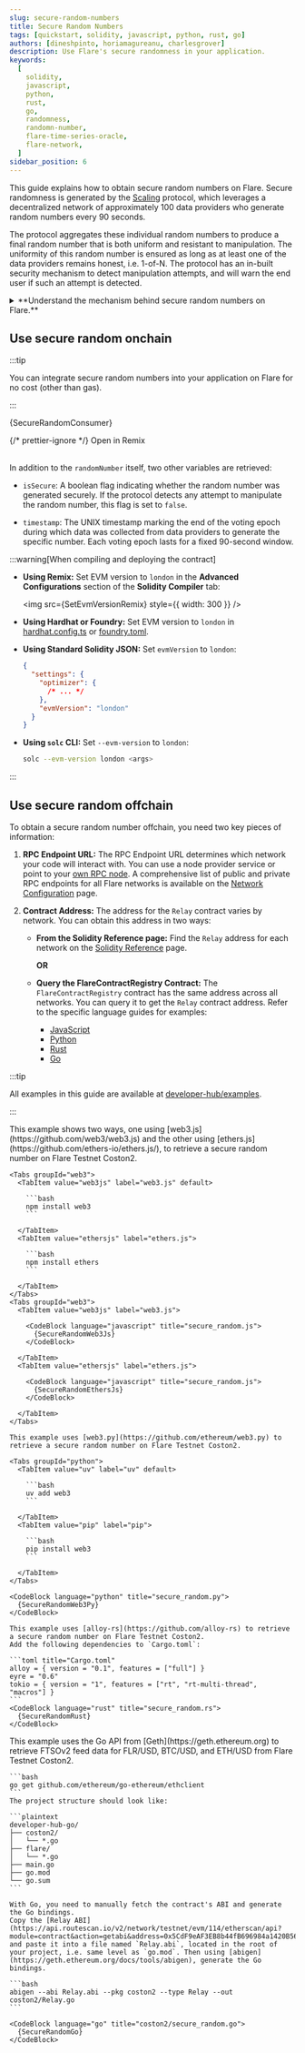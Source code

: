 ```yaml
---
slug: secure-random-numbers
title: Secure Random Numbers
tags: [quickstart, solidity, javascript, python, rust, go]
authors: [dineshpinto, horiamagureanu, charlesgrover]
description: Use Flare's secure randomness in your application.
keywords:
  [
    solidity,
    javascript,
    python,
    rust,
    go,
    randomness,
    randomn-number,
    flare-time-series-oracle,
    flare-network,
  ]
sidebar_position: 6
---
```



This guide explains how to obtain secure random numbers on Flare. Secure randomness is generated by the [Scaling](/ftso/scaling/overview) protocol, which leverages a decentralized network of approximately 100 data providers who generate random numbers every 90 seconds.

The protocol aggregates these individual random numbers to produce a final random number that is both uniform and resistant to manipulation. The uniformity of this random number is ensured as long as at least one of the data providers remains honest, i.e. 1-of-N.
The protocol has an in-built security mechanism to detect manipulation attempts, and will warn the end user if such an attempt is detected.

<details>
<summary>**Understand the mechanism behind secure random numbers on Flare.**</summary>

As described in the [FTSOv2 whitepaper](https://flare.network/wp-content/uploads/FTSOv2-White-Paper.pdf), the Scaling protocol consists of the following phases:

1. **Commit:** During the Commit phase, data providers prepare their submissions for each of the data feeds and encode them into a 4-byte vector. Then, each data provider publishes on chain a hash commitment obtained as:

   `Hash(address, voting_epoch_id, random_number, price_data)`

   - **Random Number**: This commit includes a locally generated random number.
   - **Purpose**: The random number blinds the commit hash of the user from a search attack and is used later (once revealed) to contribute to onchain randomness.

2. **Reveal:** During the Reveal phase, each data provider reveals all inputs to their hash commitment. As such, all locally produced random numbers become available onchain.

3. **Signing:** After the Reveal phase, data providers perform a number of local computations relevant to the Scaling protocol, which include:

   - Computing the weighted median prices
   - Calculating the rewards

   All these are packaged into a Merkle root, which is published onchain together with a signature of the root.

4. **Finalization:** Once enough signatures for the same Merkle root are gathered, the process is finalized.

**Secure Random Numbers**

For each voting epoch (90 seconds), an overall random number is generated from the local random numbers:

$$
R = \sum_{i} r_i \pmod{N}
$$

where $r_i$ is the local random number generated by the $i^{th}$ data provider, and $ N = 2^n $ denotes the maximum possible size of the individual $n$-bit random numbers.
This mechanism ensures that the resultant $R$ is a uniformly generated random number as long as at least any one of the inputs was an honestly generated uniformly random number.

Importantly, the Merkle root published by the data providers contains a Boolean value that tracks whether the generated random number for the current voting epoch is secure.

**Security Mechanism**

The security mechanism behind the random number generator protects the protocol against withholding attacks. An adversary could wait until all submissions are known and then choose whether or not to reveal their own commit data to influence the final result. This security mechanism measures the quality of the random number as follows:

- **True**: If there are no omissions of reveals for the commits provided by the data providers.
- **False**: If any omission exists, or if a reveal does not match the committed value.

If a data provider causes an omission (or false reveal), they will be penalized, and their random number will not be included in the random number calculation for a number of voting rounds.

</details>

## Use secure random onchain

:::tip

You can integrate secure random numbers into your application on Flare for no cost (other than gas).

:::

<CodeBlock language="solidity" title="SecureRandomConsumer.sol">
  {SecureRandomConsumer}
</CodeBlock>

{/* prettier-ignore */}
<Remix gist="ae30de7237444059e6fac1120ecb1630">Open in Remix</Remix>
<br></br>

In addition to the `randomNumber` itself, two other variables are retrieved:

- `isSecure`: A boolean flag indicating whether the random number was generated securely. If the protocol detects any attempt to manipulate the random number, this flag is set to `false`.

- `timestamp`: The UNIX timestamp marking the end of the voting epoch during which data was collected from data providers to generate the specific number. Each voting epoch lasts for a fixed 90-second window.

:::warning[When compiling and deploying the contract]

- **Using Remix:** Set EVM version to `london` in the **Advanced Configurations** section of the **Solidity Compiler** tab:

  <img src={SetEvmVersionRemix} style={{ width: 300 }} />

- **Using Hardhat or Foundry:** Set EVM version to `london` in [hardhat.config.ts](https://github.com/flare-foundation/flare-hardhat-starter/blob/master/hardhat.config.ts#L34) or [foundry.toml](https://github.com/flare-foundation/flare-foundry-starter/blob/master/foundry.toml).

- **Using Standard Solidity JSON:** Set `evmVersion` to `london`:

  ```json
  {
    "settings": {
      "optimizer": {
        /* ... */
      },
      "evmVersion": "london"
    }
  }
  ```

- **Using `solc` CLI:** Set `--evm-version` to `london`:

  ```bash
  solc --evm-version london <args>
  ```

:::

## Use secure random offchain

To obtain a secure random number offchain, you need two key pieces of information:

1. **RPC Endpoint URL:** The RPC Endpoint URL determines which network your code will interact with. You can use a node provider service or point to your [own RPC node](/run-node/rpc-node). A comprehensive list of public and private RPC endpoints for all Flare networks is available on the [Network Configuration](/network/overview#configuration) page.

2. **Contract Address:** The address for the `Relay` contract varies by network. You can obtain this address in two ways:

   - **From the Solidity Reference page:** Find the `Relay` address for each network on the [Solidity Reference](../solidity-reference) page.

     **OR**

   - **Query the FlareContractRegistry Contract:** The `FlareContractRegistry` contract has the same address across all networks. You can query it to get the `Relay` contract address. Refer to the specific language guides for examples:
     - [JavaScript](/network/guides/flare-for-javascript-developers#make-query)
     - [Python](/network/guides/flare-for-python-developers#make-query)
     - [Rust](/network/guides/flare-for-rust-developers#make-query)
     - [Go](/network/guides/flare-for-go-developers#make-query)

:::tip

All examples in this guide are available at [developer-hub/examples](https://github.com/flare-foundation/developer-hub/tree/main/examples).

:::

<Tabs block>
  <TabItem value="JavaScript" label="JavaScript" default>
    This example shows two ways, one using [web3.js](https://github.com/web3/web3.js) and the other using [ethers.js](https://github.com/ethers-io/ethers.js/), to retrieve a secure random number on Flare Testnet Coston2.

    <Tabs groupId="web3">
      <TabItem value="web3js" label="web3.js" default>

        ```bash
        npm install web3
        ```

      </TabItem>
      <TabItem value="ethersjs" label="ethers.js">

        ```bash
        npm install ethers
        ```

      </TabItem>
    </Tabs>
    <Tabs groupId="web3">
      <TabItem value="web3js" label="web3.js">

        <CodeBlock language="javascript" title="secure_random.js">
          {SecureRandomWeb3Js}
        </CodeBlock>

      </TabItem>
      <TabItem value="ethersjs" label="ethers.js">

        <CodeBlock language="javascript" title="secure_random.js">
          {SecureRandomEthersJs}
        </CodeBlock>

      </TabItem>
    </Tabs>

  </TabItem>
  <TabItem value="Python" label="Python">

    This example uses [web3.py](https://github.com/ethereum/web3.py) to retrieve a secure random number on Flare Testnet Coston2.

    <Tabs groupId="python">
      <TabItem value="uv" label="uv" default>

        ```bash
        uv add web3
        ```

      </TabItem>
      <TabItem value="pip" label="pip">

        ```bash
        pip install web3
        ```

      </TabItem>
    </Tabs>

    <CodeBlock language="python" title="secure_random.py">
      {SecureRandomWeb3Py}
    </CodeBlock>

  </TabItem>
  <TabItem value="Rust" label="Rust">

    This example uses [alloy-rs](https://github.com/alloy-rs) to retrieve a secure random number on Flare Testnet Coston2.
    Add the following dependencies to `Cargo.toml`:

    ```toml title="Cargo.toml"
    alloy = { version = "0.1", features = ["full"] }
    eyre = "0.6"
    tokio = { version = "1", features = ["rt", "rt-multi-thread", "macros"] }
    ```
    <CodeBlock language="rust" title="secure_random.rs">
      {SecureRandomRust}
    </CodeBlock>

  </TabItem>
  <TabItem value="Go" label="Go">
    This example uses the Go API from [Geth](https://geth.ethereum.org) to retrieve FTSOv2 feed data for FLR/USD, BTC/USD, and ETH/USD from Flare Testnet Coston2.

    ```bash
    go get github.com/ethereum/go-ethereum/ethclient
    ```
    The project structure should look like:

    ```plaintext
    developer-hub-go/
    ├── coston2/
    │   └── *.go
    ├── flare/
    │   └── *.go
    ├── main.go
    ├── go.mod
    └── go.sum
    ```

    With Go, you need to manually fetch the contract's ABI and generate the Go bindings.
    Copy the [Relay ABI](https://api.routescan.io/v2/network/testnet/evm/114/etherscan/api?module=contract&action=getabi&address=0x5CdF9eAF3EB8b44fB696984a1420B56A7575D250&format=raw) and paste it into a file named `Relay.abi`, located in the root of your project, i.e. same level as `go.mod`. Then using [abigen](https://geth.ethereum.org/docs/tools/abigen), generate the Go bindings.

    ```bash
    abigen --abi Relay.abi --pkg coston2 --type Relay --out coston2/Relay.go
    ```

    <CodeBlock language="go" title="coston2/secure_random.go">
      {SecureRandomGo}
    </CodeBlock>

  </TabItem>
</Tabs>
